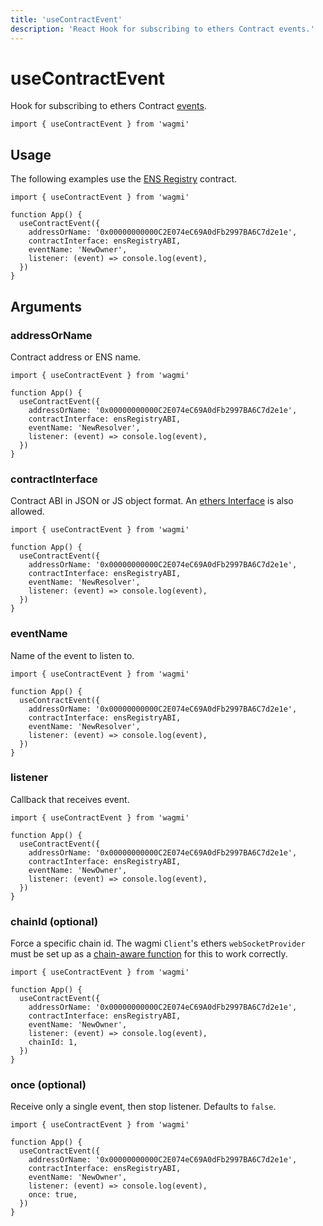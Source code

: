 ```yaml
---
title: 'useContractEvent'
description: 'React Hook for subscribing to ethers Contract events.'
---
```


# useContractEvent

Hook for subscribing to ethers Contract [events](https://docs.ethers.io/v5/api/contract/contract/#Contract--events).

```tsx
import { useContractEvent } from 'wagmi'
```

## Usage

The following examples use the [ENS Registry](https://etherscan.io/address/0x00000000000C2E074eC69A0dFb2997BA6C7d2e1e#code) contract.

```tsx
import { useContractEvent } from 'wagmi'

function App() {
  useContractEvent({
    addressOrName: '0x00000000000C2E074eC69A0dFb2997BA6C7d2e1e',
    contractInterface: ensRegistryABI,
    eventName: 'NewOwner',
    listener: (event) => console.log(event),
  })
}
```

## Arguments

### addressOrName

Contract address or ENS name.

```tsx {5}
import { useContractEvent } from 'wagmi'

function App() {
  useContractEvent({
    addressOrName: '0x00000000000C2E074eC69A0dFb2997BA6C7d2e1e',
    contractInterface: ensRegistryABI,
    eventName: 'NewResolver',
    listener: (event) => console.log(event),
  })
}
```

### contractInterface

Contract ABI in JSON or JS object format. An [ethers Interface](https://docs.ethers.io/v5/api/utils/abi/interface) is also allowed.

```tsx {6}
import { useContractEvent } from 'wagmi'

function App() {
  useContractEvent({
    addressOrName: '0x00000000000C2E074eC69A0dFb2997BA6C7d2e1e',
    contractInterface: ensRegistryABI,
    eventName: 'NewResolver',
    listener: (event) => console.log(event),
  })
}
```

### eventName

Name of the event to listen to.

```tsx {7}
import { useContractEvent } from 'wagmi'

function App() {
  useContractEvent({
    addressOrName: '0x00000000000C2E074eC69A0dFb2997BA6C7d2e1e',
    contractInterface: ensRegistryABI,
    eventName: 'NewResolver',
    listener: (event) => console.log(event),
  })
}
```

### listener

Callback that receives event.

```tsx {8}
import { useContractEvent } from 'wagmi'

function App() {
  useContractEvent({
    addressOrName: '0x00000000000C2E074eC69A0dFb2997BA6C7d2e1e',
    contractInterface: ensRegistryABI,
    eventName: 'NewOwner',
    listener: (event) => console.log(event),
  })
}
```

### chainId (optional)

Force a specific chain id. The wagmi `Client`'s ethers `webSocketProvider` must be set up as a [chain-aware function](/docs/client#websocketprovider-optional) for this to work correctly.

```tsx {12}
import { useContractEvent } from 'wagmi'

function App() {
  useContractEvent({
    addressOrName: '0x00000000000C2E074eC69A0dFb2997BA6C7d2e1e',
    contractInterface: ensRegistryABI,
    eventName: 'NewOwner',
    listener: (event) => console.log(event),
    chainId: 1,
  })
}
```

### once (optional)

Receive only a single event, then stop listener. Defaults to `false`.

```tsx {12}
import { useContractEvent } from 'wagmi'

function App() {
  useContractEvent({
    addressOrName: '0x00000000000C2E074eC69A0dFb2997BA6C7d2e1e',
    contractInterface: ensRegistryABI,
    eventName: 'NewOwner',
    listener: (event) => console.log(event),
    once: true,
  })
}
```
